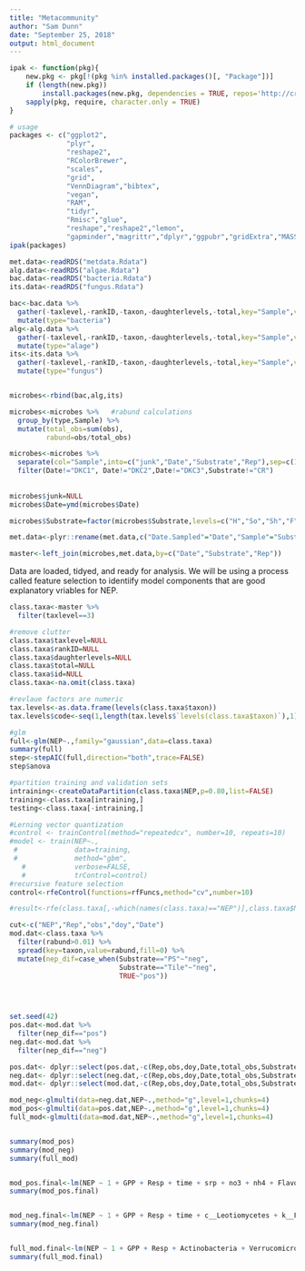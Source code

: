 ```yaml
---
title: "Metacommunity"
author: "Sam Dunn"
date: "September 25, 2018"
output: html_document
---
```



```r
ipak <- function(pkg){
    new.pkg <- pkg[!(pkg %in% installed.packages()[, "Package"])]
    if (length(new.pkg)) 
        install.packages(new.pkg, dependencies = TRUE, repos='http://cran.us.r-project.org')
    sapply(pkg, require, character.only = TRUE)
}

# usage
packages <- c("ggplot2", 
              "plyr", 
              "reshape2", 
              "RColorBrewer", 
              "scales", 
              "grid",
              "VennDiagram","bibtex",
              "vegan",
              "RAM",
              "tidyr",
              "Rmisc","glue",
              "reshape","reshape2","lemon",
              "gapminder","magrittr","dplyr","ggpubr","gridExtra","MASS","patternplot","tibble","gplots","broom","data.table","devtools","lubridate","caret","glmulti")
ipak(packages)

met.data<-readRDS("metdata.Rdata")
alg.data<-readRDS("algae.Rdata")
bac.data<-readRDS("bacteria.Rdata")
its.data<-readRDS("fungus.Rdata")

bac<-bac.data %>% 
  gather(-taxlevel,-rankID,-taxon,-daughterlevels,-total,key="Sample",value="obs") %>% 
  mutate(type="bacteria")
alg<-alg.data %>% 
  gather(-taxlevel,-rankID,-taxon,-daughterlevels,-total,key="Sample",value="obs")%>% 
  mutate(type="alage")
its<-its.data %>% 
  gather(-taxlevel,-rankID,-taxon,-daughterlevels,-total,key="Sample",value="obs")%>% 
  mutate(type="fungus")


microbes<-rbind(bac,alg,its)

microbes<-microbes %>%   #rabund calculations
  group_by(type,Sample) %>% 
  mutate(total_obs=sum(obs),
         rabund=obs/total_obs)

microbes<-microbes %>% 
  separate(col="Sample",into=c("junk","Date","Substrate","Rep"),sep=c(1,7,-1)) %>%
  filter(Date!="DKC1", Date!="DKC2",Date!="DKC3",Substrate!="CR")
  
  
microbes$junk=NULL
microbes$Date=ymd(microbes$Date)

microbes$Substrate=factor(microbes$Substrate,levels=c("H","So","Sh","F","T"),labels=c("PVC","Soft PE","Sheet PE","PS","Tile"))

met.data<-plyr::rename(met.data,c("Date.Sampled"="Date","Sample"="Substrate"))

master<-left_join(microbes,met.data,by=c("Date","Substrate","Rep"))

```


Data are loaded, tidyed, and ready for analysis.  We will be using a process called feature selection to identiify model components that are good explanatory vriables for NEP.

```r
class.taxa<-master %>% 
  filter(taxlevel==3)

#remove clutter
class.taxa$taxlevel=NULL
class.taxa$rankID=NULL
class.taxa$daughterlevels=NULL
class.taxa$total=NULL
class.taxa$id=NULL
class.taxa<-na.omit(class.taxa)

#revlaue factors are numeric
tax.levels<-as.data.frame(levels(class.taxa$taxon))
tax.levels$code<-seq(1,length(tax.levels$`levels(class.taxa$taxon)`),1)

#glm
full<-glm(NEP~.,family="gaussian",data=class.taxa)
summary(full)
step<-stepAIC(full,direction="both",trace=FALSE)
step$anova

#partition training and validation sets
intraining<-createDataPartition(class.taxa$NEP,p=0.80,list=FALSE)
training<-class.taxa[intraining,]
testing<-class.taxa[-intraining,]

#Lerning vector quantization
#control <- trainControl(method="repeatedcv", number=10, repeats=10)
#model <- train(NEP~., 
 #              data=training, 
 #              method="gbm",
   #            verbose=FALSE, 
   #            trControl=control)
#recursive feature selection
control<-rfeControl(functions=rfFuncs,method="cv",number=10)

#result<-rfe(class.taxa[,-which(names(class.taxa)=="NEP")],class.taxa$NEP,control=control)

```


```r
cut<-c("NEP","Rep","obs","doy","Date")
mod.dat<-class.taxa %>%
  filter(rabund>0.01) %>% 
  spread(key=taxon,value=rabund,fill=0) %>% 
  mutate(nep_dif=case_when(Substrate=="PS"~"neg",
                           Substrate=="Tile"~"neg",
                           TRUE~"pos"))


  

set.seed(42)
pos.dat<-mod.dat %>% 
  filter(nep_dif=="pos")
neg.dat<-mod.dat %>% 
  filter(nep_dif=="neg")

pos.dat<- dplyr::select(pos.dat,-c(Rep,obs,doy,Date,total_obs,Substrate,nep_dif))
neg.dat<- dplyr::select(neg.dat,-c(Rep,obs,doy,Date,total_obs,Substrate,nep_dif))
mod.dat<- dplyr::select(mod.dat,-c(Rep,obs,doy,Date,total_obs,Substrate,nep_dif))

mod_neg<-glmulti(data=neg.dat,NEP~.,method="g",level=1,chunks=4)
mod_pos<-glmulti(data=pos.dat,NEP~.,method="g",level=1,chunks=4)
full_mod<-glmulti(data=mod.dat,NEP~.,method="g",level=1,chunks=4)


summary(mod_pos)
summary(mod_neg)
summary(full_mod)


mod_pos.final<-lm(NEP ~ 1 + GPP + Resp + time + srp + no3 + nh4 + Flavobacteria + Verrucomicrobiae, data=pos.dat)
summary(mod_pos.final)


mod_neg.final<-lm(NEP ~ 1 + GPP + Resp + time + c__Leotiomycetes + k__Fungi_unclassified,data=neg.dat)
summary(mod_neg.final)


full_mod.final<-lm(NEP ~ 1 + GPP + Resp + Actinobacteria + Verrucomicrobiae,data=mod.dat)
summary(full_mod.final)

```

